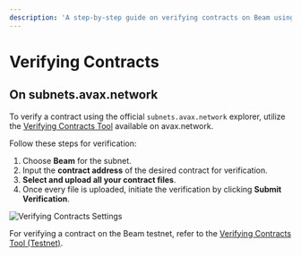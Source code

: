 ```yaml
---
description: 'A step-by-step guide on verifying contracts on Beam using the official subnets.avax.network explorer.'
---
```


# Verifying Contracts

## On subnets.avax.network

To verify a contract using the official `subnets.avax.network` explorer, utilize the [Verifying Contracts Tool](https://subnets.avax.network/tools/verify-contract) available on avax.network.

Follow these steps for verification:

1. Choose **Beam** for the subnet.
2. Input the **contract address** of the desired contract for verification.
3. **Select and upload all your contract files**. 
4. Once every file is uploaded, initiate the verification by clicking **Submit Verification**.



![Verifying Contracts Settings](/contract-verification-settings.png)


For verifying a contract on the Beam testnet, refer to the [Verifying Contracts Tool (Testnet)](https://subnets-test.avax.network/tools/verify-contract?chainId=13337).

